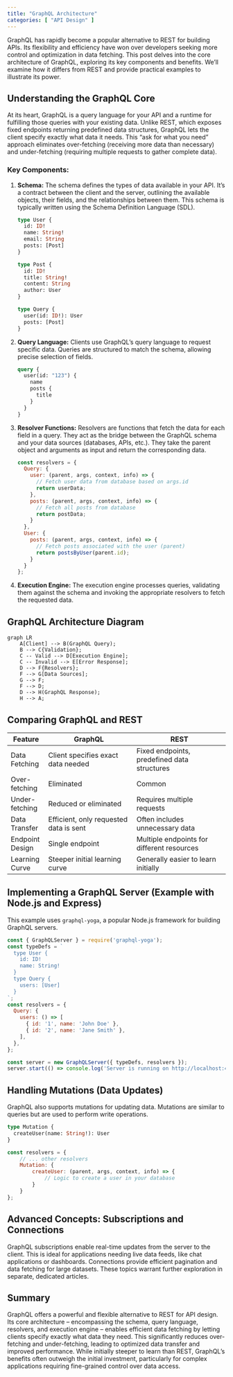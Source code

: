 ```yaml
---
title: "GraphQL Architecture"
categories: [ "API Design" ]
---
```



GraphQL has rapidly become a popular alternative to REST for building APIs. Its flexibility and efficiency have won over developers seeking more control and optimization in data fetching.  This post delves into the core architecture of GraphQL, exploring its key components and benefits.  We'll examine how it differs from REST and provide practical examples to illustrate its power.

## Understanding the GraphQL Core

At its heart, GraphQL is a query language for your API and a runtime for fulfilling those queries with your existing data.  Unlike REST, which exposes fixed endpoints returning predefined data structures, GraphQL lets the client specify exactly what data it needs. This "ask for what you need" approach eliminates over-fetching (receiving more data than necessary) and under-fetching (requiring multiple requests to gather complete data).

### Key Components:

1. **Schema:** The schema defines the types of data available in your API.  It's a contract between the client and the server, outlining the available objects, their fields, and the relationships between them.  This schema is typically written using the Schema Definition Language (SDL).

   ```graphql
   type User {
     id: ID!
     name: String!
     email: String
     posts: [Post]
   }

   type Post {
     id: ID!
     title: String!
     content: String
     author: User
   }

   type Query {
     user(id: ID!): User
     posts: [Post]
   }
   ```

2. **Query Language:** Clients use GraphQL's query language to request specific data.  Queries are structured to match the schema, allowing precise selection of fields.

   ```graphql
   query {
     user(id: "123") {
       name
       posts {
         title
       }
     }
   }
   ```

3. **Resolver Functions:**  Resolvers are functions that fetch the data for each field in a query. They act as the bridge between the GraphQL schema and your data sources (databases, APIs, etc.).  They take the parent object and arguments as input and return the corresponding data.

   ```javascript
   const resolvers = {
     Query: {
       user: (parent, args, context, info) => {
         // Fetch user data from database based on args.id
         return userData;
       },
       posts: (parent, args, context, info) => {
         // Fetch all posts from database
         return postData;
       }
     },
     User: {
       posts: (parent, args, context, info) => {
         // Fetch posts associated with the user (parent)
         return postsByUser(parent.id);
       }
     }
   };
   ```

4. **Execution Engine:** The execution engine processes queries, validating them against the schema and invoking the appropriate resolvers to fetch the requested data.


## GraphQL Architecture Diagram

```mermaid
graph LR
    A[Client] --> B(GraphQL Query);
    B --> C{Validation};
    C -- Valid --> D[Execution Engine];
    C -- Invalid --> E[Error Response];
    D --> F{Resolvers};
    F --> G[Data Sources];
    G --> F;
    F --> D;
    D --> H(GraphQL Response);
    H --> A;
```


## Comparing GraphQL and REST

| Feature         | GraphQL                               | REST                                     |
|-----------------|----------------------------------------|------------------------------------------|
| Data Fetching  | Client specifies exact data needed     | Fixed endpoints, predefined data structures |
| Over-fetching   | Eliminated                             | Common                                   |
| Under-fetching   | Reduced or eliminated                   | Requires multiple requests                 |
| Data Transfer   | Efficient, only requested data is sent  | Often includes unnecessary data           |
| Endpoint Design | Single endpoint                          | Multiple endpoints for different resources |
| Learning Curve  | Steeper initial learning curve          | Generally easier to learn initially      |


##  Implementing a GraphQL Server (Example with Node.js and Express)

This example uses `graphql-yoga`, a popular Node.js framework for building GraphQL servers.

```javascript
const { GraphQLServer } = require('graphql-yoga');
const typeDefs = `
  type User {
    id: ID!
    name: String!
  }
  type Query {
    users: [User]
  }
`;
const resolvers = {
  Query: {
    users: () => [
      { id: '1', name: 'John Doe' },
      { id: '2', name: 'Jane Smith' },
    ],
  },
};

const server = new GraphQLServer({ typeDefs, resolvers });
server.start(() => console.log('Server is running on http://localhost:4000'));
```


##  Handling Mutations (Data Updates)

GraphQL also supports mutations for updating data.  Mutations are similar to queries but are used to perform write operations.

```graphql
type Mutation {
  createUser(name: String!): User
}
```

```javascript
const resolvers = {
    // ... other resolvers
    Mutation: {
        createUser: (parent, args, context, info) => {
            // Logic to create a user in your database
        }
    }
};
```

##  Advanced Concepts: Subscriptions and Connections

GraphQL subscriptions enable real-time updates from the server to the client.  This is ideal for applications needing live data feeds, like chat applications or dashboards.  Connections provide efficient pagination and data fetching for large datasets.  These topics warrant further exploration in separate, dedicated articles.


## Summary

GraphQL offers a powerful and flexible alternative to REST for API design. Its core architecture – encompassing the schema, query language, resolvers, and execution engine – enables efficient data fetching by letting clients specify exactly what data they need.  This significantly reduces over-fetching and under-fetching, leading to optimized data transfer and improved performance.  While initially steeper to learn than REST, GraphQL's benefits often outweigh the initial investment, particularly for complex applications requiring fine-grained control over data access.


